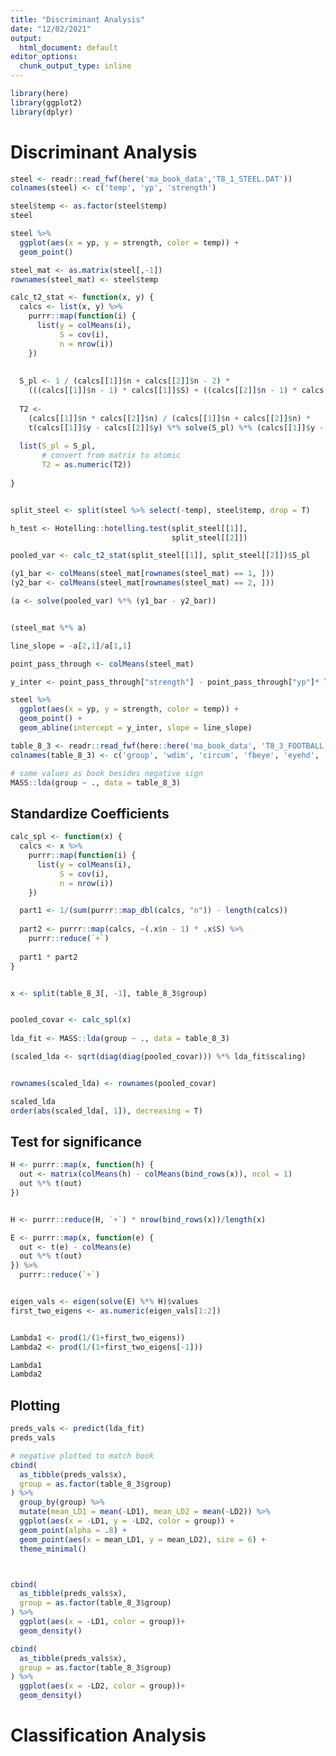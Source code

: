 ```yaml
---
title: "Discriminant Analysis"
date: "12/02/2021"
output:
  html_document: default
editor_options: 
  chunk_output_type: inline
---
```



```r
library(here)
library(ggplot2)
library(dplyr)
```

# Discriminant Analysis

```r
steel <- readr::read_fwf(here('ma_book_data','T8_1_STEEL.DAT'))
colnames(steel) <- c('temp', 'yp', 'strength')

steel$temp <- as.factor(steel$temp)
steel
```

```r
steel %>% 
  ggplot(aes(x = yp, y = strength, color = temp)) +
  geom_point()

steel_mat <- as.matrix(steel[,-1])
rownames(steel_mat) <- steel$temp
```

```r
calc_t2_stat <- function(x, y) {
  calcs <- list(x, y) %>%
    purrr::map(function(i) {
      list(y = colMeans(i),
           S = cov(i),
           n = nrow(i))
    })
  
  
  S_pl <- 1 / (calcs[[1]]$n + calcs[[2]]$n - 2) *
    (((calcs[[1]]$n - 1) * calcs[[1]]$S) + ((calcs[[2]]$n - 1) * calcs[[2]]$S))
  
  T2 <-
    (calcs[[1]]$n * calcs[[2]]$n) / (calcs[[1]]$n + calcs[[2]]$n) *
    t(calcs[[1]]$y - calcs[[2]]$y) %*% solve(S_pl) %*% (calcs[[1]]$y - calcs[[2]]$y)
  
  list(S_pl = S_pl,
       # convert from matrix to atomic
       T2 = as.numeric(T2))
  
}


split_steel <- split(steel %>% select(-temp), steel$temp, drop = T) 

h_test <- Hotelling::hotelling.test(split_steel[[1]],
                                    split_steel[[2]])

pooled_var <- calc_t2_stat(split_steel[[1]], split_steel[[2]])$S_pl

(y1_bar <- colMeans(steel_mat[rownames(steel_mat) == 1, ]))
(y2_bar <- colMeans(steel_mat[rownames(steel_mat) == 2, ]))

(a <- solve(pooled_var) %*% (y1_bar - y2_bar))


(steel_mat %*% a)
```



```r
line_slope = -a[2,1]/a[1,1]
```

```r

point_pass_through <- colMeans(steel_mat)

y_inter <- point_pass_through["strength"] - point_pass_through["yp"]* line_slope

steel %>% 
  ggplot(aes(x = yp, y = strength, color = temp)) +
  geom_point() +
  geom_abline(intercept = y_inter, slope = line_slope)
```

```r
table_8_3 <- readr::read_fwf(here::here('ma_book_data', 'T8_3_FOOTBALL.DAT'))
colnames(table_8_3) <- c('group', 'wdim', 'circum', 'fbeye', 'eyehd', 'earhd', 'jaw')
```


```r
# same values as book besides negative sign
MASS::lda(group ~ ., data = table_8_3) 
```

## Standardize Coefficients

```r

calc_spl <- function(x) {
  calcs <- x %>%
    purrr::map(function(i) {
      list(y = colMeans(i),
           S = cov(i),
           n = nrow(i))
    })

  part1 <- 1/(sum(purrr::map_dbl(calcs, "n")) - length(calcs))
        
  part2 <- purrr::map(calcs, ~(.x$n - 1) * .x$S) %>% 
    purrr::reduce(`+`)
  
  part1 * part2
}


x <- split(table_8_3[, -1], table_8_3$group)


pooled_covar <- calc_spl(x)
  
lda_fit <- MASS::lda(group ~ ., data = table_8_3) 

(scaled_lda <- sqrt(diag(diag(pooled_covar))) %*% lda_fit$scaling)


rownames(scaled_lda) <- rownames(pooled_covar)

scaled_lda
order(abs(scaled_lda[, 1]), decreasing = T)
```

## Test for significance

```r
H <- purrr::map(x, function(h) {
  out <- matrix(colMeans(h) - colMeans(bind_rows(x)), ncol = 1)
  out %*% t(out)
}) 


H <- purrr::reduce(H, `+`) * nrow(bind_rows(x))/length(x)

E <- purrr::map(x, function(e) {
  out <- t(e) - colMeans(e)
  out %*% t(out)
}) %>% 
  purrr::reduce(`+`)


eigen_vals <- eigen(solve(E) %*% H)$values
first_two_eigens <- as.numeric(eigen_vals[1:2])


Lambda1 <- prod(1/(1+first_two_eigens))
Lambda2 <- prod(1/(1+first_two_eigens[-1]))

Lambda1
Lambda2
```

## Plotting

```r
preds_vals <- predict(lda_fit)
preds_vals

# negative plotted to match book
cbind(
  as_tibble(preds_vals$x),
  group = as.factor(table_8_3$group)
) %>%
  group_by(group) %>% 
  mutate(mean_LD1 = mean(-LD1), mean_LD2 = mean(-LD2)) %>% 
  ggplot(aes(x = -LD1, y = -LD2, color = group)) +
  geom_point(alpha = .8) +
  geom_point(aes(x = mean_LD1, y = mean_LD2), size = 6) +
  theme_minimal()



cbind(
  as_tibble(preds_vals$x),
  group = as.factor(table_8_3$group)
) %>% 
  ggplot(aes(x = -LD1, color = group))+ 
  geom_density()

cbind(
  as_tibble(preds_vals$x),
  group = as.factor(table_8_3$group)
) %>% 
  ggplot(aes(x = -LD2, color = group))+ 
  geom_density()

```

# Classification Analysis
